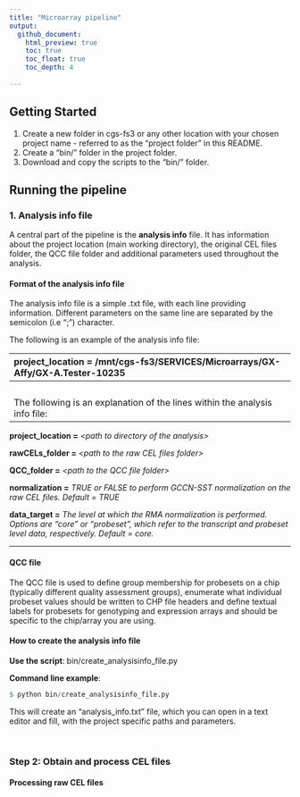 ```yaml
---
title: "Microarray pipeline"
output:
  github_document:
    html_preview: true
    toc: true
    toc_float: true
    toc_depth: 4
    
---
```


## Getting Started
1. Create a new folder in cgs-fs3 or any other location with your chosen project name - referred to as the "project folder" in this README.   
2. Create a "bin/" folder in the project folder.   
3. Download and copy the scripts to the "bin/" folder. 


## Running the pipeline

### 1. Analysis info file
A central part of the pipeline is the **analysis info** file. It has information about the project location (main working directory), the original CEL files folder, the QCC file folder and additional parameters used throughout the analysis. 

#### Format of the analysis info file
The analysis info file is a simple .txt file, with each line providing information. Different parameters on the same line are separated by the semicolon (i.e ";") character.   

The following is an example of the analysis info file:   

----------------------------------------------------------------------------------------------------
**project_location =** /mnt/cgs-fs3/SERVICES/Microarrays/GX-Affy/GX-A.Tester-10235

**rawCELs_folder =** /mnt/cgs-fs3/SERVICES/Microarrays/GX-Affy/GX-A.Tester-10235/cels 

**QCC_folder =** /mnt/cgs-fs3/SERVICES/Microarrays/GX-Affy/GX-A.Tester-10235/QCC_file

**normalization =** TRUE

**data_target =** core

------------------------------------------------------------------------------------------------------
<br>

The following is an explanation of the lines within the analysis info file:  

------------------------------------------------------------------------------------------------------
**project_location =** *\<path to directory of the analysis\>* 

**rawCELs_folder =** *\<path to the raw CEL files folder\>*  

**QCC_folder =** *\<path to the QCC file folder\>*   

**normalization =** *TRUE or FALSE to perform GCCN-SST normalization on the raw CEL files. Default = TRUE*

**data_target =** *The level at which the RMA normalization is performed. Options are "core" or "probeset", which refer to the transcript and probeset level data, respectively. Default = core.*
    
 ------------------------------------------------------------------------------------------------------  
   

#### QCC file   
The QCC file is used to define group membership for probesets on a chip (typically different quality assessment groups), enumerate what individual probeset values should be written to CHP file headers and define textual labels for probesets for genotyping and expression arrays and should be specific to the chip/array you are using.    


#### How to create the analysis info file

**Use the script**: bin/create_analysisinfo_file.py

**Command line example**:

```r
$ python bin/create_analysisinfo_file.py
```


This will create an "analysis_info.txt" file, which you can open in a text editor and fill, with the project specific paths and parameters.

<br>   


### Step 2: Obtain and process CEL files

#### Processing raw CEL files 
